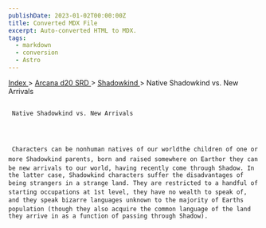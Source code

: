 ```yaml
---
publishDate: 2023-01-02T00:00:00Z
title: Converted MDX File
excerpt: Auto-converted HTML to MDX.
tags:
  - markdown
  - conversion
  - Astro
---
```







[
      Index
     ](-index)
     >
     [
      Arcana d20 SRD
     ](arcana-d20-srd-index)
     >
     [
      Shadowkind
     ](arcana-d20-srd-shadowkind-index)
     > Native Shadowkind vs. New Arrivals
    





## 
     Native Shadowkind vs. New Arrivals
    



     Characters can be nonhuman natives of our worldthe children of one or more Shadowkind parents, born and raised somewhere on Earthor they can be new arrivals to our world, having recently come through Shadow. In the latter case, Shadowkind characters suffer the disadvantages of being strangers in a strange land. They are restricted to a handful of starting occupations at 1st level, they have no wealth to speak of, and they speak bizarre languages unknown to the majority of Earths population (though they also acquire the common language of the land they arrive in as a function of passing through Shadow).
    




